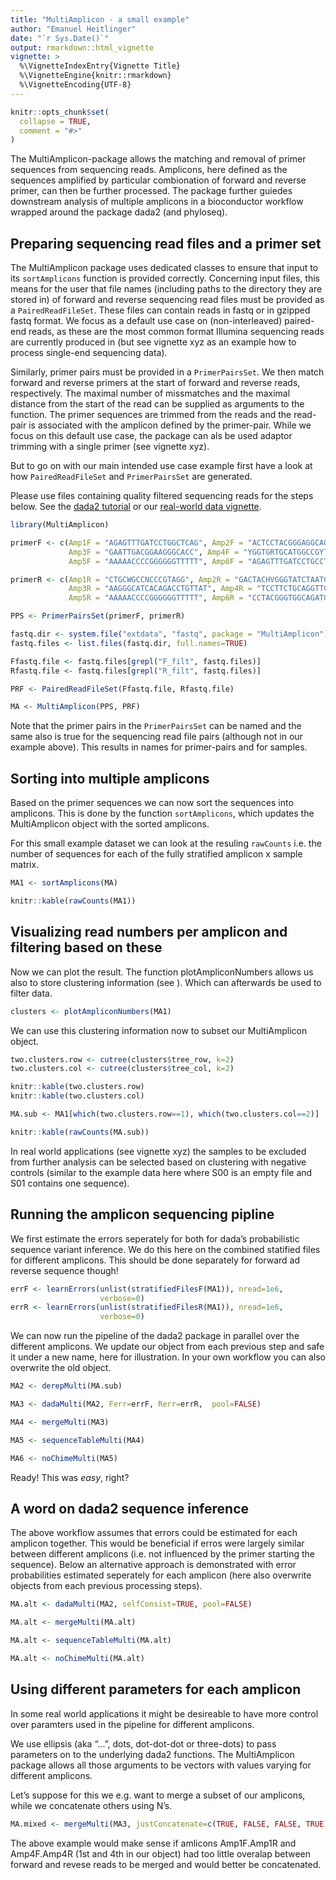 ```yaml
---
title: "MultiAmplicon - a small example"
author: "Emanuel Heitlinger"
date: "`r Sys.Date()`"
output: rmarkdown::html_vignette
vignette: >
  %\VignetteIndexEntry{Vignette Title}
  %\VignetteEngine{knitr::rmarkdown}
  %\VignetteEncoding{UTF-8}
---
```


```r
knitr::opts_chunk$set(
  collapse = TRUE,
  comment = "#>"
)
```

The MultiAmplicon-package allows the matching and removal of primer
sequences from sequencing reads. Amplicons, here defined as the
sequences amplified by particular combionation of forward and reverse
primer, can then be further processed. The package further guiedes
downstream analysis of multiple amplicons in a bioconductor workflow
wrapped around the package dada2 (and phyloseq).

## Preparing sequencing read files and a primer set

The MultiAmplicon package uses dedicated classes to ensure that input
to its `sortAmplicons` function is provided correctly. Concerning
input files, this means for the user that file names (including paths
to the directory they are stored in) of forward and reverse sequencing
read files must be provided as a `PairedReadFileSet`. These files can
contain reads in fastq or in gzipped fastq format. We focus as a
default use case on (non-interleaved) paired-end reads, as these are
the most common format Illumina sequencing reads are currently
produced in (but see vignette xyz as an example how to process
single-end sequencing data).

Similarly, primer pairs must be provided in a `PrimerPairsSet`. We
then match forward and reverse primers at the start of forward and
reverse reads, respectively. The maximal number of missmatches and the
maximal distance from the start of the read can be supplied as
arguments to the function. The primer sequences are trimmed from the
reads and the read-pair is associated with the amplicon defined by the
primer-pair. While we focus on this default use case, the package can
als be used adaptor trimming with a single primer (see vignette xyz).

But to go on with our main intended use case example first have a look
at how `PairedReadFileSet` and `PrimerPairsSet` are generated.

Please use files containing quality filtered sequencing reads for the
steps below. See the
[dada2 tutorial](https://benjjneb.github.io/dada2/tutorial.html) or
our [real-world data vignette](https:/foobarXYZXYZ.foo).


```r
library(MultiAmplicon)

primerF <- c(Amp1F = "AGAGTTTGATCCTGGCTCAG", Amp2F = "ACTCCTACGGGAGGCAGC",
             Amp3F = "GAATTGACGGAAGGGCACC", Amp4F = "YGGTGRTGCATGGCCGYT",
             Amp5F = "AAAAACCCCGGGGGGTTTTT", Amp6F = "AGAGTTTGATCCTGCCTCAG")

primerR <- c(Amp1R = "CTGCWGCCNCCCGTAGG", Amp2R = "GACTACHVGGGTATCTAATCC",
             Amp3R = "AAGGGCATCACAGACCTGTTAT", Amp4R = "TCCTTCTGCAGGTTCACCTAC",
             Amp5R = "AAAAACCCCGGGGGGTTTTT", Amp6R = "CCTACGGGTGGCAGATGCAG")

PPS <- PrimerPairsSet(primerF, primerR)

fastq.dir <- system.file("extdata", "fastq", package = "MultiAmplicon")
fastq.files <- list.files(fastq.dir, full.names=TRUE)

Ffastq.file <- fastq.files[grepl("F_filt", fastq.files)]
Rfastq.file <- fastq.files[grepl("R_filt", fastq.files)]

PRF <- PairedReadFileSet(Ffastq.file, Rfastq.file)

MA <- MultiAmplicon(PPS, PRF)
```

Note that the primer pairs in the `PrimerPairsSet` can be named and
the same also is true for the sequencing read file pairs (although not
in our example above). This results in names for primer-pairs and for
samples.


## Sorting into multiple amplicons

Based on the primer sequences we can now sort the sequences into
amplicons. This is done by the function `sortAmplicons`, which updates
the MultiAmplicon object with the sorted amplicons.

For this small example dataset we can look at the resuling `rawCounts`
i.e. the number of sequences for each of the fully stratified amplicon
x sample matrix. 

```r
MA1 <- sortAmplicons(MA)
```

```r
knitr::kable(rawCounts(MA1))
```

## Visualizing read numbers per amplicon and filtering based on these

Now we can plot the result. The function plotAmpliconNumbers allows us
also to store clustering information (see \code{pheatmap}). Which can
afterwards be used to filter data.

```r
clusters <- plotAmpliconNumbers(MA1)
```

We can use this clustering information now to subset our MultiAmplicon
object.


```r
two.clusters.row <- cutree(clusters$tree_row, k=2)
two.clusters.col <- cutree(clusters$tree_col, k=2)

knitr::kable(two.clusters.row)
knitr::kable(two.clusters.col)

MA.sub <- MA1[which(two.clusters.row==1), which(two.clusters.col==2)]

knitr::kable(rawCounts(MA.sub))
```

In real world applications (see vignette xyz) the samples to be
excluded from further analysis can be selected based on clustering
with negative controls (similar to the example data here where S00 is
an empty file and S01 contains one sequence).

## Running the amplicon sequencing pipline 


We first estimate the errors seperately for both for dada's
probabilistic sequence variant inference. We do this here on the
combined statified files for different amplicons. This should be done
separately for forward ad reverse sequence though!

```r
errF <- learnErrors(unlist(stratifiedFilesF(MA1)), nread=1e6,
                    verbose=0)
errR <- learnErrors(unlist(stratifiedFilesR(MA1)), nread=1e6,
                    verbose=0)
```

We can now run the pipeline of the dada2 package in parallel over the
different amplicons. We update our object from each previous step and
safe it under a new name, here for illustration. In your own workflow
you can also overwrite the old object.


```r
MA2 <- derepMulti(MA.sub)

MA3 <- dadaMulti(MA2, Ferr=errF, Rerr=errR,  pool=FALSE)

MA4 <- mergeMulti(MA3)

MA5 <- sequenceTableMulti(MA4)

MA6 <- noChimeMulti(MA5)
```

Ready! This was *easy*, right?


## A word on dada2 sequence inference

The above workflow assumes that errors could be estimated for each
amplicon together. This would be beneficial if erros were largely
similar between different amplicons (i.e. not influenced by the primer
starting the sequence). Below an alternative approach is demonstrated
with error probabilities estimated seperately for each amplicon (here
also overwrite objects from each previous processing steps).


```r
MA.alt <- dadaMulti(MA2, selfConsist=TRUE, pool=FALSE)

MA.alt <- mergeMulti(MA.alt)

MA.alt <- sequenceTableMulti(MA.alt)

MA.alt <- noChimeMulti(MA.alt)
```

## Using different parameters for each amplicon

In some real world applications it might be desireable to have more
control over paramters used in the pipeline for different amplicons.

We use ellipsis (aka "...", dots, dot-dot-dot or three-dots) to pass
parameters on to the underlying dada2 functions. The MultiAmplicon
package allows all those arguments to be vectors with values varying
for different amplicons.

Let's suppose for this we e.g. want to merge a subset of our
amplicons, while we concatenate others using N's. 


```r
MA.mixed <- mergeMulti(MA3, justConcatenate=c(TRUE, FALSE, FALSE, TRUE))
```
The above example would make sense if amlicons Amp1F.Amp1R and
Amp4F.Amp4R (1st and 4th in our object) had too little overalap
between forward and revese reads to be merged and would better be
concatenated.
